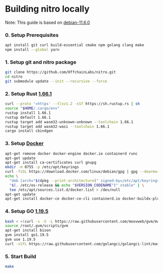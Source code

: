 # Building nitro locally
Note: This guide is based on [debian-11.6.0](https://cdimage.debian.org/debian-cd/current/arm64/iso-cd/debian-11.6.0-arm64-netinst.iso)
### 0. Setup Prerequisites
  ```bash
  apt install git curl build-essential cmake npm golang clang make
  npm install --global yarn
  ```
### 1. Setup git and nitro package
  ```bash
  git clone https://github.com/OffchainLabs/nitro.git
  cd nitro
  git submodule update --init --recursive --force
  ```
### 2. Setup Rust [1.66.1](https://www.rust-lang.org/tools/install)
  ```bash
  curl --proto '=https' --tlsv1.2 -sSf https://sh.rustup.rs | sh
  source "$HOME/.cargo/env"
  rustup install 1.66.1
  rustup default 1.66.1
  rustup target add wasm32-unknown-unknown --toolchain 1.66.1
  rustup target add wasm32-wasi --toolchain 1.66.1
  cargo install cbindgen
  ```
### 3. Setup [Docker](https://docs.docker.com/engine/install/debian/)
  ```bash
  apt-get remove docker docker-engine docker.io containerd runc
  apt-get update
  apt-get install ca-certificates curl gnupg
  mkdir -m 0755 -p /etc/apt/keyrings
  curl -fsSL https://download.docker.com/linux/debian/gpg | gpg --dearmor -o /etc/apt/keyrings/docker.gpg
  echo \
    "deb [arch="$(dpkg --print-architecture)" signed-by=/etc/apt/keyrings/docker.gpg] https://download.docker.com/linux/debian \
    "$(. /etc/os-release && echo "$VERSION_CODENAME")" stable" | \
    tee /etc/apt/sources.list.d/docker.list > /dev/null
  apt-get update
  apt-get install docker-ce docker-ce-cli containerd.io docker-buildx-plugin docker-compose-plugin
  ```
### 4. Setup GO [1.19.5](https://github.com/moovweb/gvm)
  ```bash
  bash < <(curl -s -S -L https://raw.githubusercontent.com/moovweb/gvm/master/binscripts/gvm-installer)
  source /root/.gvm/scripts/gvm
  apt-get install bison
  gvm install go1.19.5
  gvm use 1.19.5
  curl -sSfL https://raw.githubusercontent.com/golangci/golangci-lint/master/install.sh | sh -s -- -b $(go env GOPATH)/bin v1.52.2
  ```
### 5. Start Build
  ```bash
  make
  ```